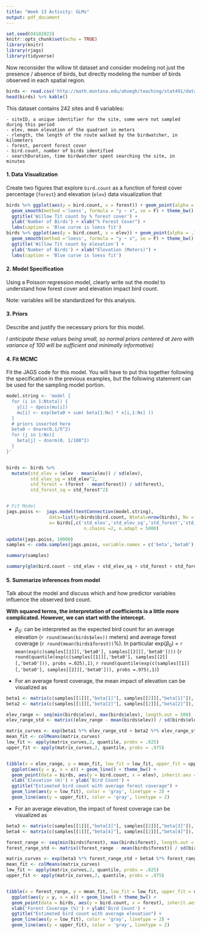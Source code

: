 ```yaml
---
title: "Week 13 Activity: GLMs"
output: pdf_document
---
```


```r
set.seed(04102023)
knitr::opts_chunk$set(echo = TRUE)
library(knitr)
library(rjags)
library(tidyverse)
```

  
Now reconsider the willow tit dataset and consider modeling not just the presence / absence of birds, but directly modeling the number of birds observed in each spatial region.



```r
birds <- read.csv('http://math.montana.edu/ahoegh/teaching/stat491/data/willowtit2013_count.csv')
head(birds) %>% kable()
```
\vfill

This dataset contains 242 sites and 6 variables:  

    - siteID, a unique identifier for the site, some were not sampled during this period 
    - elev, mean elevation of the quadrant in meters 
    - rlength, the length of the route walked by the birdwatcher, in kilometers 
    - forest, percent forest cover 
    - bird.count, number of birds identified 
    - searchDuration, time birdwatcher spent searching the site, in minutes



#### 1. Data Visualization
Create two figures that explore `bird.count` as a function of forest cover percentage (`forest`) and elevation (`elev`) data visualization that 

```r
birds %>% ggplot(aes(y = bird.count, x = forest)) + geom_point(alpha = .1) + 
  geom_smooth(method ='loess', formula = "y ~ x", se = F) + theme_bw() +
  ggtitle('Willow Tit count by % forest cover') + 
  ylab('Number of Birds') + xlab("% Forest Cover") + 
  labs(caption = 'Blue curve is loess fit')
birds %>% ggplot(aes(y = bird.count, x = elev)) + geom_point(alpha = .1) + 
  geom_smooth(method ='loess', formula = "y ~ x", se = F) + theme_bw() +
  ggtitle('Willow Tit count by elevation') + 
  ylab('Number of Birds') + xlab("Elevation (Meters)") + 
  labs(caption = 'Blue curve is loess fit')
```


#### 2. Model Specification

Using a Poisson regression model, clearly write out the model to understand how forest cover and elevation impact bird count.
\vfill

\begin{align}
count_i &\sim Poisson(\mu_i)\\
\log(\mu_i) &= \beta_0 + \beta_1 x_{elev} + \beta_2 x_{elev}^2  + \beta_3 x_{forest} + \beta_4 x_{forest}^2 
\end{align}

Note: variables will be standardized for this analysis.

#### 3. Priors
Describe and justify the necessary priors for this model.

*I anticipate these values being small, so normal priors centered at zero with variance of 100 will be sufficient and minimally informative)*

\vfill

#### 4.  Fit MCMC
Fit the JAGS code for this model. You will have to put this together following the specification in the previous examples, but the following statement can be used for the sampling model portion.


```r
model.string <- 'model {
  for (i in 1:Ntotal) {
    y[i] ~ dpois(mu[i])
    mu[i] <- exp(beta0 + sum( beta[1:Nx] * x[i,1:Nx] ))
  }
  # priors inserted here
  beta0 ~ dnorm(0,1/5^2)
  for (j in 1:Nx){
    beta[j] ~ dnorm(0, 1/100^2)
  }
}'


birds <- birds %>% 
  mutate(std_elev = (elev - mean(elev)) / sd(elev),
         std_elev_sq = std_elev^2,
         std_forest = (forest - mean(forest)) / sd(forest),
         std_forest_sq = std_forest^2)


# Fit Model
jags.poiss <-  jags.model(textConnection(model.string),                          
                data=list(y=birds$bird.count, Ntotal=nrow(birds), Nx = 4, 
                x= birds[,c('std_elev','std_elev_sq','std_forest','std_forest_sq')]), 
                             n.chains =2, n.adapt = 5000)

update(jags.poiss, 10000)
samples <- coda.samples(jags.poiss, variable.names = c('beta','beta0'), n.iter = 10000) 

summary(samples)

summary(glm(bird.count ~ std_elev + std_elev_sq + std_forest + std_forest_sq, family=poisson, data=birds))
```


#### 5. Summarize inferences from model
Talk about the model and discuss which and how predictor variables influence the observed bird count.

**With squared terms, the interpretation of coefficients is a little more complicated. However, we can start with the intercept.**

- $\beta_0$: can be interpreted as the expected bird count for an average elevation (`r round(mean(birds$elev))` meters) and average forest coverage (`r round(mean(birds$forest))`%). In particular exp($\beta_0$) = `r mean(exp(c(samples[[1]][,'beta0'], samples[[2]][,'beta0'])))` (`r round(quantile(exp(c(samples[[1]][,'beta0'], samples[[2]][,'beta0'])), probs =.025),1)`, `r round(quantile(exp(c(samples[[1]][,'beta0'], samples[[2]][,'beta0'])), probs =.975),1)`)

- For an average forest coverage, the mean impact of elevation can be visualized as

```r
beta1 <- matrix(c(samples[[1]][,"beta[1]"], samples[[2]][,"beta[1]"]), nrow = 20000, ncol = 1)
beta2 <- matrix(c(samples[[1]][,"beta[2]"], samples[[2]][,"beta[2]"]), nrow = 20000, ncol = 1)

elev_range <- seq(min(birds$elev), max(birds$elev), length.out = 500)
elev_range_std <- matrix((elev_range - mean(birds$elev)) / sd(birds$elev), nrow = 1, ncol = 500)

matrix_curves <- exp(beta1 %*% elev_range_std + beta2 %*% elev_range_std^2)
mean_fit <- colMeans(matrix_curves)
low_fit <- apply(matrix_curves,2, quantile, probs = .025)
upper_fit <- apply(matrix_curves,2, quantile, probs = .975)


tibble(x = elev_range, y = mean_fit, low_fit = low_fit, upper_fit = upper_fit) %>%
  ggplot(aes(y = y, x = x)) + geom_line() + theme_bw() +
  geom_point(data = birds, aes(y = bird.count, x = elev), inherit.aes = F, color = 'blue', alpha = .1) +
  xlab('Elevation (m)') + ylab('Bird Count') +
  ggtitle("Estimated bird count with average forest coverage") +
  geom_line(aes(y = low_fit), color = 'gray', linetype = 2) + 
  geom_line(aes(y = upper_fit), color = 'gray', linetype = 2) 
```

- For an average elevation, the impact of forest coverage can be visualized as

```r
beta3 <- matrix(c(samples[[1]][,"beta[3]"], samples[[2]][,"beta[3]"]), nrow = 20000, ncol = 1)
beta4 <- matrix(c(samples[[1]][,"beta[4]"], samples[[2]][,"beta[4]"]), nrow = 20000, ncol = 1)

forest_range <- seq(min(birds$forest), max(birds$forest), length.out = 100)
forest_range_std <- matrix((forest_range - mean(birds$forest)) / sd(birds$forest), nrow = 1, ncol = 100)

matrix_curves <- exp(beta3 %*% forest_range_std + beta4 %*% forest_range_std^2)
mean_fit <- colMeans(matrix_curves)
low_fit <- apply(matrix_curves,2, quantile, probs = .025)
upper_fit <- apply(matrix_curves,2, quantile, probs = .975)


tibble(x = forest_range, y = mean_fit, low_fit = low_fit, upper_fit = upper_fit) %>%
  ggplot(aes(y = y, x = x)) + geom_line() + theme_bw() +
  geom_point(data = birds, aes(y = bird.count, x = forest), inherit.aes = F, color = 'blue', alpha = .1) +
  xlab('Forest Coverage (%)') + ylab('Bird Count') +
  ggtitle("Estimated bird count with average elevation") +
  geom_line(aes(y = low_fit), color = 'gray', linetype = 2) + 
  geom_line(aes(y = upper_fit), color = 'gray', linetype = 2) 
```

